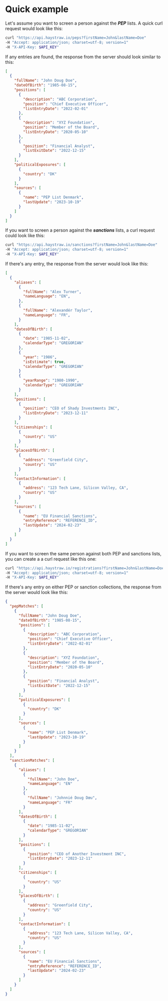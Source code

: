 # Quick example

Let's assume you want to screen a person against the **_PEP_** lists. A quick curl request would look like this:

```bash
curl "https://api.haystraw.io/peps?firstName=John&lastName=Doe"
-H "Accept: application/json; charset=utf-8; version=1"
-H "X-API-Key: $API_KEY"
```

If any entries are found, the response from the server should look similar to this:

```json
[
  {
    "fullName": "John Doug Doe",
    "dateOfBirth": "1985-08-15",
    "positions": [
      {
        "description": "ABC Corporation",
        "position": "Chief Executive Officer",
        "listEntryDate": "2022-02-01"
      },
      {
        "description": "XYZ Foundation",
        "position": "Member of the Board",
        "listEntryDate": "2020-05-10"
      },
      {
        "position": "Financial Analyst",
        "listExitDate": "2022-12-15"
      }
    ],
    "politicalExposures": [
      {
        "country": "DK"
      }
    ],
    "sources": [
      {
        "name": "PEP List Denmark",
        "lastUpdate": "2023-10-19"
      }
    ]
  }
]
```

If you want to screen a person against the **_sanctions_** lists, a curl request could look like this:

```bash
curl "https://api.haystraw.io/sanctions?firstName=John&lastName=Doe"
-H "Accept: application/json; charset=utf-8; version=1"
-H "X-API-Key: $API_KEY"
```

If there's any entry, the response from the server would look like this:

```json
[
  {
    "aliases": [
      {
        "fullName": "Alex Turner",
        "nameLanguage": "EN",
      },
      {
        "fullName": "Alexandér Taylor",
        "nameLanguage": "FR",
      }
    ],
    "datesOfBirth": [
      {
        "date": "1985-11-02",
        "calendarType": "GREGORIAN"
      },
      {
        "year": "1986",
        "isEstimate": true,
        "calendarType": "GREGORIAN"
      }
      {
        "yearRange": "1980-1990",
        "calendarType": "GREGORIAN"
      }
    ],
    "positions": [
      {
        "position": "CEO of Shady Investments INC",
        "listEntryDate": "2023-12-11"
      }
    ],
    "citizenships": [
      {
        "country": "US"
      }
    ],
    "placesOfBirth": [
      {
        "address": "Greenfield City",
        "country": "US"
      }
    ],
    "contactInformation": [
      {
        "address": "123 Tech Lane, Silicon Valley, CA",
        "country": "US"
      }
    ],
    "sources": [
      {
        "name": "EU Financial Sanctions",
        "entryReference": "REFERENCE_ID",
        "lastUpdate": "2024-02-23"
      }
    ]
  }
]
```

If you want to screen the same person against both PEP and sanctions lists, you can create a a curl request like this one:

```bash
curl "https://api.haystraw.io/registrations?firstName=John&lastName=Doe"
-H "Accept: application/json; charset=utf-8; version=1"
-H "X-API-Key: $API_KEY"
```

If there's any entry on either PEP or sanction collections, the response from the server would look like this:

```json
{
  "pepMatches": [
    {
      "fullName": "John Doug Doe",
      "dateOfBirth": "1985-08-15",
      "positions": [
        {
          "description": "ABC Corporation",
          "position": "Chief Executive Officer",
          "listEntryDate": "2022-02-01"
        },
        {
          "description": "XYZ Foundation",
          "position": "Member of the Board",
          "listEntryDate": "2020-05-10"
        },
        {
          "position": "Financial Analyst",
          "listExitDate": "2022-12-15"
        }
      ],
      "politicalExposures": [
        {
          "country": "DK"
        }
      ],
      "sources": [
        {
          "name": "PEP List Denmark",
          "lastUpdate": "2023-10-19"
        }
      ]
    }
  ],
  "sanctionMatches": [
    {
      "aliases": [
        {
          "fullName": "John Doe",
          "nameLanguage": "EN"
        },
        {
          "fullName": "Johnnié Doug Dœu",
          "nameLanguage": "FR"
        }
      ],
      "datesOfBirth": [
        {
          "date": "1985-11-02",
          "calendarType": "GREGORIAN"
        }
      ],
      "positions": [
        {
          "position": "CEO of Another Investment INC",
          "listEntryDate": "2023-12-11"
        }
      ],
      "citizenships": [
        {
          "country": "US"
        }
      ],
      "placesOfBirth": [
        {
          "address": "Greenfield City",
          "country": "US"
        }
      ],
      "contactInformation": [
        {
          "address": "123 Tech Lane, Silicon Valley, CA",
          "country": "US"
        }
      ],
      "sources": [
        {
          "name": "EU Financial Sanctions",
          "entryReference": "REFERENCE_ID",
          "lastUpdate": "2024-02-23"
        }
      ]
    }
  ]
}
```